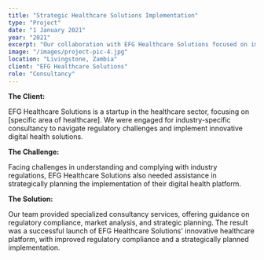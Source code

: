 ```yaml
---
title: "Strategic Healthcare Solutions Implementation"
type: "Project"
date: "1 January 2021"
year: "2021"
excerpt: "Our collaboration with EFG Healthcare Solutions focused on implementing strategic healthcare solutions, guiding them through regulatory compliance, market analysis, and strategic planning. The result was the successful launch of an innovative healthcare platform, marking a milestone in their industry-specific journey."
image: "/images/project-pic-4.jpg"
location: "Livingstone, Zambia"
client: "EFG Healthcare Solutions"
role: "Consultancy"
---
```


**The Client:**

EFG Healthcare Solutions is a startup in the healthcare sector, focusing on [specific area of healthcare]. 
We were engaged for industry-specific consultancy to navigate regulatory challenges and implement innovative digital health solutions.

**The Challenge:**

Facing challenges in understanding and complying with industry regulations, EFG Healthcare Solutions also needed assistance in strategically planning the implementation of their digital health platform.

**The Solution:**

Our team provided specialized consultancy services, offering guidance on regulatory compliance, market analysis, and strategic planning. 
The result was a successful launch of EFG Healthcare Solutions' innovative healthcare platform, with improved regulatory compliance and a strategically planned implementation.